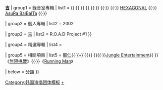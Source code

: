 {{Navbox musical artist
| name  = Leessang
| title = [[Leessang]]
| background = group_or_band
| bodyclass  = hlist

| above = '''[[Gary (韓國歌手)|Gary]]''' {{·}}'''[[吉成俊|吉]] '''
| group1 = 錄音室專輯
| list1 = {{link-ko|Leessang of Honey Family|Leessang of Honey Family}} {{·}} {{link-ko|再，啟發|재,계발}} {{·}} {{link-ko|Library of Soul|Library of Soul}} {{·}} {{link-ko|Black Sun|Black Sun}} {{·}} {{link-ko|伯牙絕絃|백아절현}} {{·}} [[HEXAGONAL]] {{·}} [[AsuRa BalBalTa]] {{·}} {{link-ko|Unplugged|Unplugged (리쌍의 음반)}}

| group2 = 個人專輯
| list2  = {{Navbox musical artist|border=child
| group1 = [[Gary (韓國歌手)|Gary]]
| list1  = {{link-ko|MR.GAE|MR.GAE}} {{·}} 2002

| group2 = [[吉成俊|吉]]
| list2  = R.O.A.D Project #1
}}

| group4 = 精選專輯
| list4 = {{link-ko|Leessang, Special Jungin|Leessang, Special Jungin}}

| group5 = 相關項目
| list5 = [[鄭仁]]{{·}}{{link-ko|Leessang Company|리쌍컴퍼니}}{{·}}{{link-ko|Honey Family|허니 패밀리}}{{·}}{{link-ko|Movement (嘻哈)|무브먼트 (힙합 크루)|Movement}}{{·}}[[Jungle Entertainment]]{{·}}《[[無限挑戰]]》{{·}}《[[Running Man]]》


| below  ={{Icon|Category}} [[:Category:Leessang|分類]]
}}
<noinclude>
{{collapsible option}}
[[Category:韩国演唱团体模板]]
[[Category:Leessang|+]]
</noinclude>